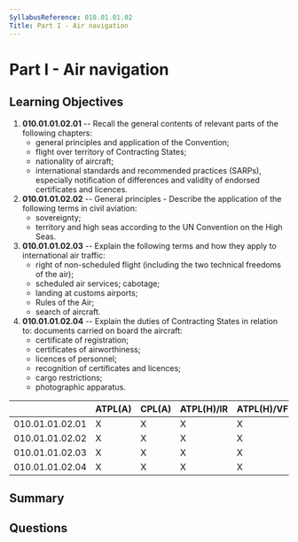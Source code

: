 ```yaml
---
SyllabusReference: 010.01.01.02
Title: Part I - Air navigation
---
```


# Part I - Air navigation

## Learning Objectives

1.  **010.01.01.02.01** -- Recall the general contents of relevant parts of the
    following chapters:
    *   general principles and application of the Convention;
    *   flight over territory of Contracting States;
    *   nationality of aircraft;
    *   international standards and recommended practices (SARPs), especially
        notification of differences and validity of endorsed certificates and
        licences.
2.  **010.01.01.02.02** -- General principles - Describe the application of the
    following terms in civil aviation:
    *   sovereignty;
    *   territory and high seas according to the UN Convention on the High Seas.
3.  **010.01.01.02.03** -- Explain the following terms and how they apply to
    international air traffic:
    *   right of non-scheduled flight (including the two technical freedoms of the
        air);
    *   scheduled air services; cabotage;
    *   landing at customs airports;
    *   Rules of the Air;
    *   search of aircraft.
4.  **010.01.01.02.04** -- Explain the duties of Contracting States in relation
    to: documents carried on board the aircraft:
    *   certificate of registration;
    *   certificates of airworthiness;
    *   licences of personnel;
    *   recognition of certificates and licences;
    *   cargo restrictions;
    *   photographic apparatus.

|                 | ATPL(A) | CPL(A) | ATPL(H)/IR | ATPL(H)/VFR | CPL(H) | IR | CBIR(A) |
| --------------- | ------- | ------ | ---------- | ----------- | ------ | -- | ------- |
| 010.01.01.02.01 | X       | X      | X          | X           | X      |    |         |
| 010.01.01.02.02 | X       | X      | X          | X           | X      |    |         |
| 010.01.01.02.03 | X       | X      | X          | X           | X      |    |         |
| 010.01.01.02.04 | X       | X      | X          | X           | X      |    |         |

## Summary

## Questions

